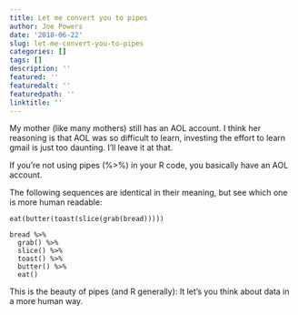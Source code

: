 ```yaml
---
title: Let me convert you to pipes
author: Joe Powers
date: '2018-06-22'
slug: let-me-convert-you-to-pipes
categories: []
tags: []
description: ''
featured: ''
featuredalt: ''
featuredpath: ''
linktitle: ''
---
```


My mother (like many mothers) still has an AOL account. I think her reasoning is that AOL was so difficult to learn, investing the effort to learn gmail is just too daunting. I'll leave it at that. 

If you're not using pipes (%>%) in your R code, you basically have an AOL account.

The following sequences are identical in their meaning, but see which one is more human readable: 
````{}
eat(butter(toast(slice(grab(bread)))))

bread %>%
  grab() %>%
  slice() %>%
  toast() %>%
  butter() %>%
  eat()
````

This is the beauty of pipes (and R generally): It let's you think about data in a more human way. 